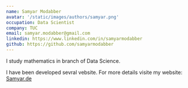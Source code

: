 ```yaml
---
name: Samyar Modabber
avatar: '/static/images/authors/samyar.png'
occupation: Data Scientist
company: TUC
email: samyar.modabber@gmail.com
linkedin: https://www.linkedin.com/in/samyarmodabber
github: https://github.com/samyarmodabber
---
```


I study mathematics in branch of Data Science.

I have been developed sevral vebsite. For more details visite my website: [Samyar.de](https://samyar.de)
